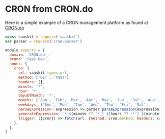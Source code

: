 # CRON from CRON.do

Here is a simple example of a CRON management platform as found at [CRON.do](https://cron.do)

```javascript
const saaskit = require('saaskit')
var parser = require('cron-parser')

module.exports = {
  domain: 'CRON.do',
  brand: 'SaaS.Dev',
  nouns: {
    cron: {
      url: saaskit.types.url,
      method: ['GET', 'POST'],
      headers: [],
      minute: '*',
      hour: '*',
      daysOfMonth: '*',
      months: ['Jan', 'Feb', 'Mar', 'Apr', 'May', 'Jun', 'Jul', 'Aug', 'Sep', 'Oct', 'Nov', 'Dec'],
      weekdays: ['Sun', 'Mon', 'Tue', 'Wed', 'Thu', 'Fri', 'Sat'],
      parseExpression: expression => parser.parseExpression(expression),
      generateExpression: `* ${minute ?? '*'} ${hours ?? '*'} ${minute ?? '*'} ${minute ?? '*'} `,
      trigger: ({cron}) => fetch(url, {method: cron.method, headers: cron.headers})
    },
  },
}
```